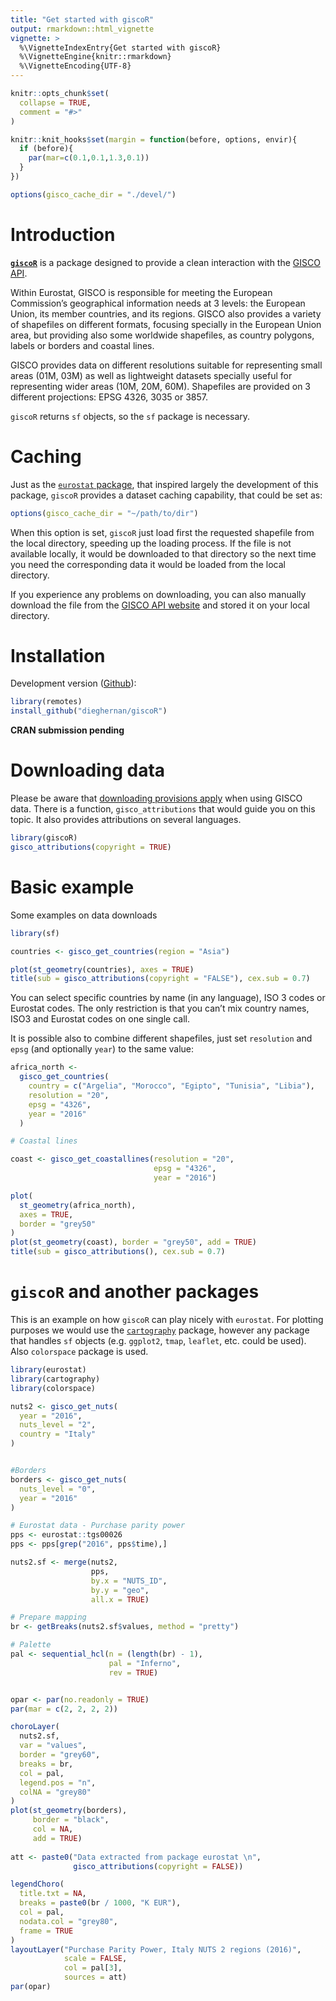 ```yaml
---
title: "Get started with giscoR"
output: rmarkdown::html_vignette
vignette: >
  %\VignetteIndexEntry{Get started with giscoR}
  %\VignetteEngine{knitr::rmarkdown}
  %\VignetteEncoding{UTF-8}
---
```


```r
knitr::opts_chunk$set(
  collapse = TRUE,
  comment = "#>"
)

knitr::knit_hooks$set(margin = function(before, options, envir){
  if (before){
    par(mar=c(0.1,0.1,1.3,0.1))
  } 
})

options(gisco_cache_dir = "./devel/")

```


# Introduction

[**`giscoR`**](https://dieghernan.github.io/giscoR/) is a package designed to provide a clean interaction with the [GISCO API](https://gisco-services.ec.europa.eu/distribution/v2/). 

Within Eurostat, GISCO is responsible for meeting the European Commission's geographical information needs at 3 levels: the European Union, its member countries, and its regions. GISCO also provides a variety of shapefiles on different formats, focusing specially in the European Union area, but providing also some worldwide shapefiles, as country polygons, labels or borders and coastal lines.

GISCO provides data on different resolutions suitable for representing small areas (01M, 03M) as well as lightweight datasets specially useful for representing wider areas (10M, 20M, 60M). Shapefiles are provided on 3 different projections: EPSG 4326, 3035 or 3857. 

`giscoR` returns `sf` objects, so the `sf` package is necessary.

# Caching

Just as the [`eurostat` package](http://ropengov.github.io/eurostat/), that inspired largely the development of this package, `giscoR` provides a dataset caching capability, that could be set as:

```r
options(gisco_cache_dir = "~/path/to/dir")
```

When this option is set, `giscoR` just load first the requested shapefile from the local directory, speeding up the loading process. If the file is not available locally, it would be downloaded to that directory so the next time you need the corresponding data it would be loaded from the local directory. 

If you experience any problems on downloading, you can also manually download the file from the [GISCO API website](https://gisco-services.ec.europa.eu/distribution/v2/) and stored it on your local directory.


# Installation

Development version ([Github](https://github.com/dieghernan/giscoR/)):

```r
library(remotes)
install_github("dieghernan/giscoR")
```

**CRAN submission pending**


# Downloading data

Please be aware that [downloading provisions apply](https://ec.europa.eu/eurostat/web/gisco/geodata) when using GISCO data. There is a function, `gisco_attributions` that would guide you on this topic. It also provides attributions on several languages.

```r
library(giscoR)
gisco_attributions(copyright = TRUE)

```

# Basic example

Some examples on data downloads

```r

library(sf)

countries <- gisco_get_countries(region = "Asia")

plot(st_geometry(countries), axes = TRUE)
title(sub = gisco_attributions(copyright = "FALSE"), cex.sub = 0.7)
```


You can select specific countries by name (in any language), ISO 3 codes or Eurostat codes. The only restriction is that you can't mix country names, ISO3 and Eurostat codes on one single call.

It is possible also to combine different shapefiles, just set `resolution` and `epsg` (and optionally `year`) to the same value:


```r

africa_north <-
  gisco_get_countries(
    country = c("Argelia", "Morocco", "Egipto", "Tunisia", "Libia"),
    resolution = "20",
    epsg = "4326",
    year = "2016"
  )

# Coastal lines

coast <- gisco_get_coastallines(resolution = "20",
                                epsg = "4326",
                                year = "2016")

plot(
  st_geometry(africa_north),
  axes = TRUE,
  border = "grey50"
)
plot(st_geometry(coast), border = "grey50", add = TRUE)
title(sub = gisco_attributions(), cex.sub = 0.7)
```

# `giscoR` and another packages

This is an example on how `giscoR` can play nicely with `eurostat`. For plotting purposes we would use the [`cartography`](https://riatelab.github.io/cartography/docs/index.html) package, however any package that handles `sf` objects (e.g. `ggplot2`, `tmap`, `leaflet`, etc. could be used). Also `colorspace` package is used.

```r
library(eurostat)
library(cartography)
library(colorspace)

nuts2 <- gisco_get_nuts(
  year = "2016",
  nuts_level = "2",
  country = "Italy"
)


#Borders
borders <- gisco_get_nuts(
  nuts_level = "0",
  year = "2016"
)

# Eurostat data - Purchase parity power
pps <- eurostat::tgs00026
pps <- pps[grep("2016", pps$time),]

nuts2.sf <- merge(nuts2,
                  pps,
                  by.x = "NUTS_ID",
                  by.y = "geo",
                  all.x = TRUE)

# Prepare mapping
br <- getBreaks(nuts2.sf$values, method = "pretty")

# Palette
pal <- sequential_hcl(n = (length(br) - 1),
                      pal = "Inferno",
                      rev = TRUE)


opar <- par(no.readonly = TRUE)
par(mar = c(2, 2, 2, 2))

choroLayer(
  nuts2.sf,
  var = "values",
  border = "grey60",
  breaks = br,
  col = pal,
  legend.pos = "n",
  colNA = "grey80"
)
plot(st_geometry(borders),
     border = "black",
     col = NA,
     add = TRUE)
     
att <- paste0("Data extracted from package eurostat \n",
              gisco_attributions(copyright = FALSE))

legendChoro(
  title.txt = NA,
  breaks = paste0(br / 1000, "K EUR"),
  col = pal,
  nodata.col = "grey80",
  frame = TRUE
)
layoutLayer("Purchase Parity Power, Italy NUTS 2 regions (2016)",
            scale = FALSE,
            col = pal[3],
            sources = att)
par(opar)

```
